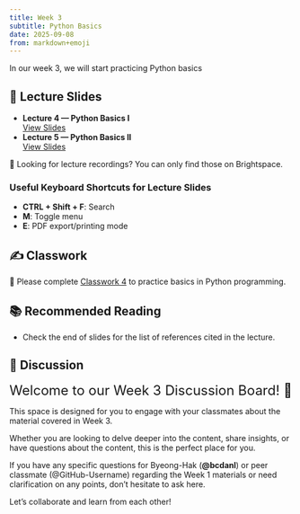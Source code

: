 ```yaml
---
title: Week 3
subtitle: Python Basics
date: 2025-09-08
from: markdown+emoji
---
```


In our week 3, we will start practicing Python basics


## 🏫 Lecture Slides 

- **Lecture 4 — Python Basics I**  
  [View Slides](../danl-lec/danl-299-lec-04-2025-0908.html){target="_blank"}  
- **Lecture 5 — Python Basics II**  
  [View Slides](../danl-lec/danl-299-lec-05-2025-0910.html){target="_blank"}  

🎥 Looking for lecture recordings? You can only find those on Brightspace.


### Useful Keyboard Shortcuts for Lecture Slides
- **CTRL + Shift + F**: Search
- **M**: Toggle menu
- **E**: PDF export/printing mode


## ✍️ Classwork

🚧 Please complete [Classwork 4](../danl-cw/danl-299-cw-04.qmd) to practice basics in Python programming.

## 📚 Recommended Reading

- Check the end of slides for the list of references cited in the lecture.

## 💬 Discussion

<font size = "5">Welcome to our Week 3 Discussion Board! 👋 </font>


This space is designed for you to engage with your classmates about the material covered in Week 3.

Whether you are looking to delve deeper into the content, share insights, or have questions about the content, this is the perfect place for you.

If you have any specific questions for Byeong-Hak (**@bcdanl**) or peer classmate (@GitHub-Username) regarding the Week 1 materials or need clarification on any points, don't hesitate to ask here. 

Let's collaborate and learn from each other!
